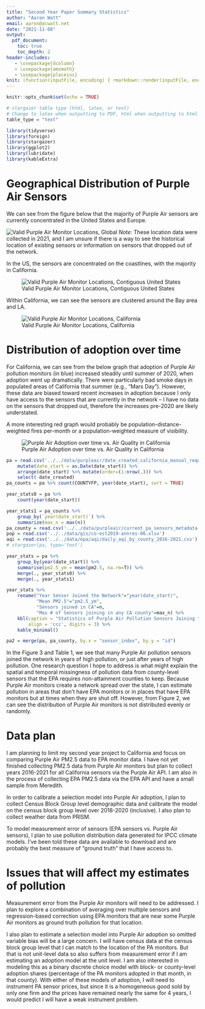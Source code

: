 ```yaml
---
title: "Second Year Paper Summary Statistics"
author: "Aaron Watt"
email: aaron@acwatt.net
date: "2021-11-08"
output:
  pdf_document:
    toc: true
    toc_depth: 2
header-includes:
   - \usepackage{dcolumn}
   - \usepackage{amsmath}
   - \usepackage{placeins}
knit: (function(inputFile, encoding) { rmarkdown::render(inputFile, encoding = encoding, output_file = file.path(dirname(inputFile), 'ARE219_SYP_summary-stats_acWatt.pdf')) })
---
```


```r
knitr::opts_chunk$set(echo = TRUE)
```
<!--
R version 3.6.3 (2020-02-29)
Purpose of script: Second Year Paper summary statistics

Notes: Need to ps2a.R from ps2a folder (without Rstudio being started first)
       if Rstudio is already started, the working directory will not be set
       to the ps2a/ folder
       
       \usepackage{dcolumn}: dcolumn is needed in latex compilation 
-->

```r
# stargazer table type (html, latex, or text)
# Change to latex when outputting to PDF, html when outputting to html
table_type = "text"
```

```r
library(tidyverse)
library(foreign)
library(stargazer)
library(ggplot2)
library(lubridate)
library(kableExtra)
```

# Geographical Distribution of Purple Air Sensors

We can see from the figure below that the majority of Purple Air sensors are currently concentrated in the United States and Europe.

![Valid Purple Air Monitor Locations, Global](../../output/summary_stats/maps/purple_air_sensor_map_world.png)
*Note*: These location data were collected in 2021, and I am unsure if there is a way to see the historical location of existing sensors or information on sensors that dropped out of the network.

\FloatBarrier
\newpage
In the US, the sensors are concentrated on the coastlines, with the majority in California.

![Valid Purple Air Monitor Locations, Contiguous United States](../../output/summary_stats/maps/purple_air_sensor_map_us.png)

\FloatBarrier
\newpage
Within California, we can see the sensors are clustered around the Bay area and LA.

![Valid Purple Air Monitor Locations, California](../../output/summary_stats/maps/purple_air_sensor_map_california.png)

\FloatBarrier
\newpage
# Distribution of adoption over time

For California, we can see from the below graph that adoption of Purple Air pollution monitors (in blue) increased steadily until summer of 2020, when adoption went up dramatically. There were particularly bad smoke days in populated areas of California that summer (e.g., "Mars Day"). However, these data are biased toward recent increases in adoption because I only have access to the sensors that are currently in the network -- I have no data on the sensors that dropped out, therefore the increases pre-2020 are likely understated.

A more interesting red graph would probably be population-distance-weighted fires per-month or a population-weighted measure of visibility.

![Purple Air Adoption over time vs. Air Quality in California](../../output/summary_stats/graphs/purple_air_sensor_cum_time_california.png)

```r
pa = read.csv('../../data/purpleair/date_created_california_manual_request_2021-11-09_metadata.csv') %>%
    mutate(date_start = as.Date(date_start)) %>%
    arrange(date_start) %>% mutate(order=(1:nrow(.))) %>%
    select(-date_created)
pa_counts = pa %>% count(COUNTYFP, year(date_start), sort = TRUE)

year_stats0 = pa %>%
    count(year(date_start))

year_stats1 = pa_counts %>% 
    group_by(`year(date_start)`) %>% 
    summarize(max_n = max(n))
pa_county = read.csv('../../data/purpleair/current_pa_sensors_metadata.csv')
pop = read.csv('../../data/gis/co-est2019-annres-06.xlsx')
aqi = read.csv('../../data/epa/aqi/daily_aqi_by_county_2016-2021.csv')
# stargazer(pa, type='text')

year_stats = pa %>%
    group_by(year(date_start)) %>%
    summarise(pm2.5_ym = mean(pm2.5, na.rm=T)) %>%
    merge(., year_stats0) %>%
    merge(., year_stats1)

year_stats %>%
    rename("Year Sensor Joined the Network"="year(date_start)",
           "Mean PM2.5"="pm2.5_ym",
           "Sensors joined in CA"=n,
           "Max # of Sensors joining in any CA county"=max_n) %>%
    kbl(caption = "Statistics of Purple Air Pollution Sensors Joining the Network", 
        align = 'ccc', digits = 3) %>%
    kable_minimal()

pa2 = merge(pa, pa_county, by.x = "sensor_index", by.y = "id")

```

\FloatBarrier

In the Figure 3 and Table 1, we see that many Purple Air pollution sensors joined
the network in years of high pollution, or just after years of high pollution.
One research question I hope to address is what might explain the spatial and
temporal missingness of pollution data from county-level sensors that the EPA
requires non-attainment counties to keep. Because Purple Air monitors create a 
network spread over the state, I can estimate pollution in areas that don't have
EPA monitors or in places that have EPA monitors but at times when they are shut
off. However, from Figure 2, we can see the distribution of Purple Air monitors
is not distributed evenly or randomly.





\FloatBarrier
\newpage
# Data plan

<!-- This could become a section of your final paper. Describe the dataset. Provide summary statistics for relevant variables. Discuss issues that may affect your estimates. For example: measurement error, reverse causality, omitted variables bias, weak instruments, failure to converge. -->

<!-- Description: Several page writeup, suitable for inclusion in your final paper. Your advisor must sign off on this output. -->

I am planning to limit my second year project to California and focus on
comparing Purple Air PM2.5 data to EPA monitor data. I have not yet finished
collecting PM2.5 data from Purple Air monitors but plan to collect years
2016-2021 for all California sensors via the Purple Air API. I am also in the
process of collecting EPA PM2.5 data via the EPA API and have a small sample
from Meredith.

In order to calibrate a selection model into Purple Air adoption, I plan to
collect Census Block Group level demographic data and calibrate the model on the
census block group level over 2018-2020 (inclusive). I also plan to collect
weather data from PRISM.

To model measurement error of sensors (EPA sensors vs. Purple Air sensors), I
plan to use pollution distribution data generated for IPCC climate models. I've
been told these data are available to download and are probably the best measure
of "ground truth" that I have access to.


# Issues that will affect my estimates of pollution

Measurement error from the Purple Air monitors will need to be addressed. I plan
to explore a combination of averaging over multiple sensors and regression-based
correction using EPA monitors that are near some Purple Air monitors as ground 
truth pollution for that location.

I also plan to estimate a selection model into Purple Air adoption so omitted
variable bias will be a large concern. I will have census data at the census
block group level that I can match to the location of the PA monitors. But that
is not unit-level data so also suffers from measurement error if I am estimating
an adoption model at the unit level. I am also interested in modeling this as
a binary discrete choice model with block- or county-level adoption shares (percentage
of the PA monitors adopted in that month, in that county). With either of these
models of adoption, I will need to instrument PA sensor prices, but since it is
a homogeneous good sold by only one firm and the prices have remained nearly the
same for 4 years, I would predict I will have a weak instrument problem.








